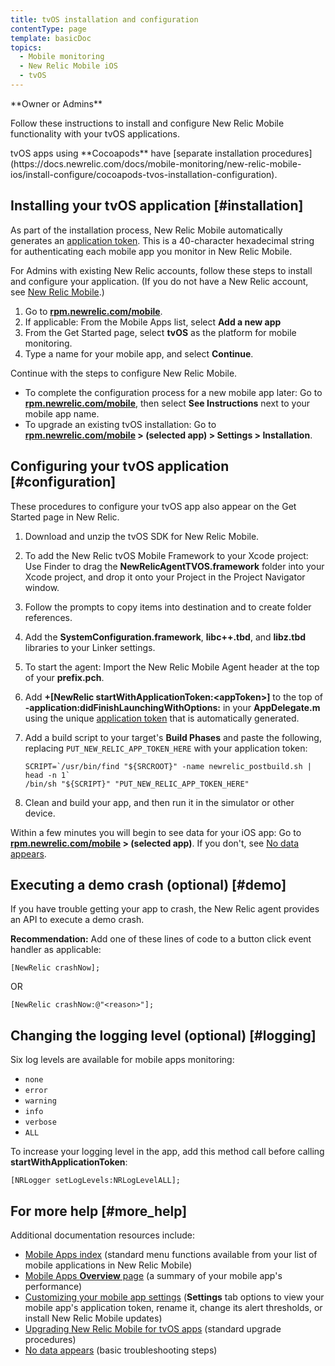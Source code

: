 ```yaml
---
title: tvOS installation and configuration
contentType: page
template: basicDoc
topics:
  - Mobile monitoring
  - New Relic Mobile iOS
  - tvOS
---
```


<Callout variant="tip">
  **Owner or Admins**
</Callout>

Follow these instructions to install and configure New Relic Mobile functionality with your tvOS applications.

<Callout variant="tip">
  tvOS apps using **Cocoapods** have [separate installation procedures](https://docs.newrelic.com/docs/mobile-monitoring/new-relic-mobile-ios/install-configure/cocoapods-tvos-installation-configuration).
</Callout>

## Installing your tvOS application [#installation]

As part of the installation process, New Relic Mobile automatically generates an [application token](/docs/mobile-apps/viewing-your-application-token). This is a 40-character hexadecimal string for authenticating each mobile app you monitor in New Relic Mobile.

For Admins with existing New Relic accounts, follow these steps to install and configure your application. (If you do not have a New Relic account, see [New Relic Mobile](/docs/mobile-apps/new-relic-for-mobile-apps).)

1. Go to **[rpm.newrelic.com/mobile](https://rpm.newrelic.com/mobile)**.
2. If applicable: From the Mobile Apps list, select <Icon name="fe-plus-circle"/>
   **Add a new app**
3. From the Get Started page, select **tvOS** as the platform for mobile monitoring.
4. Type a name for your mobile app, and select **Continue**.

Continue with the steps to configure New Relic Mobile.

* To complete the configuration process for a new mobile app later: Go to **[rpm.newrelic.com/mobile](https://rpm.newrelic.com/mobile)**, then select **See Instructions** next to your mobile app name.
* To upgrade an existing tvOS installation: Go to **[rpm.newrelic.com/mobile](https://rpm.newrelic.com/mobile) > (selected app) > Settings > Installation**.

## Configuring your tvOS application [#configuration]

These procedures to configure your tvOS app also appear on the Get Started page in New Relic.

1. Download and unzip the tvOS SDK for New Relic Mobile.
2. To add the New Relic tvOS Mobile Framework to your Xcode project: Use Finder to drag the **NewRelicAgentTVOS.framework** folder into your Xcode project, and drop it onto your Project in the Project Navigator window.
3. Follow the prompts to copy items into destination and to create folder references.
4. Add the **SystemConfiguration.framework**, **libc++.tbd**, and **libz.tbd** libraries to your Linker settings.
5. To start the agent: Import the New Relic Mobile Agent header at the top of your **prefix.pch**.
6. Add **+\[NewRelic startWithApplicationToken:&lt;appToken>]** to the top of **-application:didFinishLaunchingWithOptions:** in your **AppDelegate.m** using the unique [application token](/docs/mobile-apps/viewing-your-application-token) that is automatically generated.
7. Add a build script to your target's **Build Phases** and paste the following, replacing `PUT_NEW_RELIC_APP_TOKEN_HERE` with your application token:

   ```
   SCRIPT=`/usr/bin/find "${SRCROOT}" -name newrelic_postbuild.sh | head -n 1`
   /bin/sh "${SCRIPT}" "PUT_NEW_RELIC_APP_TOKEN_HERE"
   ```
8. Clean and build your app, and then run it in the simulator or other device.

Within a few minutes you will begin to see data for your iOS app: Go to **[rpm.newrelic.com/mobile](https://rpm.newrelic.com/mobile) > (selected app)**. If you don't, see [No data appears](/docs/mobile-monitoring/mobile-monitoring-installation/ios/no-data-appears-ios).

## Executing a demo crash (optional) [#demo]

If you have trouble getting your app to crash, the New Relic agent provides an API to execute a demo crash.

**Recommendation:** Add one of these lines of code to a button click event handler as applicable:

```
[NewRelic crashNow];
```

OR

```
[NewRelic crashNow:@"<reason>"];
```

## Changing the logging level (optional) [#logging]

Six log levels are available for mobile apps monitoring:

* `none`
* `error`
* `warning`
* `info`
* `verbose`
* `ALL`

To increase your logging level in the app, add this method call before calling **startWithApplicationToken**:

```
[NRLogger setLogLevels:NRLogLevelALL];
```

## For more help [#more_help]

Additional documentation resources include:

* [Mobile Apps index](/docs/mobile-apps/mobile-apps-menu) (standard menu functions available from your list of mobile applications in New Relic Mobile)
* [Mobile Apps **Overview** page](/docs/mobile-apps/mobile-apps-dashboard) (a summary of your mobile app's performance)
* [Customizing your mobile app settings](/docs/mobile-apps/customizing-your-mobile-app-settings) (**Settings** tab options to view your mobile app's application token, rename it, change its alert thresholds, or install New Relic Mobile updates)
* [Upgrading New Relic Mobile for tvOS apps](https://docs.newrelic.com/docs/mobile-monitoring/new-relic-mobile-ios/install-configure/upgrading-new-relic-mobiles-tvos-sdk) (standard upgrade procedures)
* [No data appears](/docs/mobile-monitoring/mobile-monitoring-installation/ios/no-data-appears-ios) (basic troubleshooting steps)
